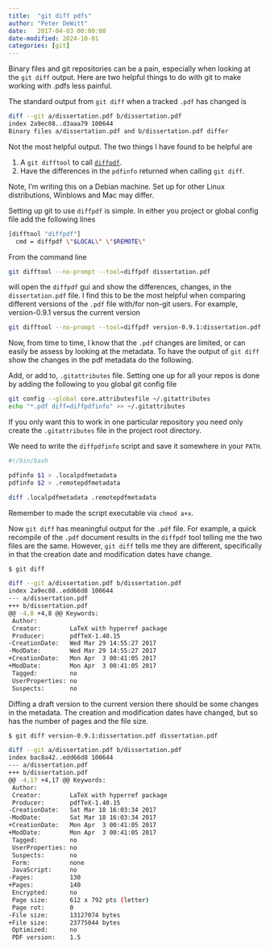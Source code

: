 ```yaml
---
title:  "git diff pdfs"
author: "Peter DeWitt"
date:   2017-04-03 00:00:00
date-modified: 2024-10-01
categories: [git]
---
```


Binary files and git repositories can be a pain, especially when looking at the
`git diff` output.  Here are two helpful things to do with git to make working
with .pdfs less painful.

The standard output from `git diff` when a tracked `.pdf` has changed is

```bash
diff --git a/dissertation.pdf b/dissertation.pdf
index 2a9ec08..d3aaa79 100644
Binary files a/dissertation.pdf and b/dissertation.pdf differ
```

Not the most helpful output.  The two things I have found to be helpful are

1. A `git difftool` to call [`diffpdf`](https://packages.debian.org/sid/diffpdf).
2. Have the differences in the `pdfinfo` returned when calling `git diff`.

Note, I'm writing this on a Debian machine.  Set up for other Linux
distributions, Winblows and Mac may differ.

Setting up git to use `diffpdf` is simple.  In either you project or global config
file add the following lines

```bash
[difftool "diffpdf"]
  cmd = diffpdf \"$LOCAL\" \"$REMOTE\"
```

From the command line

```bash
git difftool --no-prompt --tool=diffpdf dissertation.pdf
```

will open the `diffpdf` gui and show the differences, changes, in the
`dissertation.pdf` file.  I find this to be the most helpful when comparing
different versions of the `.pdf` file with/for non-git users.  For example,
version-0.9.1 versus the current version

```bash
git difftool --no-prompt --tool=diffpdf version-0.9.1:dissertation.pdf dissertation.pdf
```

Now, from time to time, I know that the `.pdf` changes are limited, or can
easily be assess by looking at the metadata.   To have the output of `git diff`
show the changes in the pdf metadata do the following.

Add, or add to, `.gitattributes` file.  Setting one up for all your repos is done
by adding the following to you global git config file

```bash
git config --global core.attributesfile ~/.gitattributes
echo "*.pdf diff=diffpdfinfo" >> ~/.gitattributes
```

If you only want this to work in one particular repository you need only create
the `.gitattributes` file in the project root directory.

We need to write the `diffpdfinfo` script and save it somewhere in your `PATH`.

```bash
#!/bin/bash

pdfinfo $1 > .localpdfmetadata
pdfinfo $2 > .remotepdfmetadata

diff .localpdfmetadata .remotepdfmetadata
```

Remember to made the script executable via `chmod a+x`.

Now `git diff` has meaningful output for the `.pdf` file.  For example, a quick
recompile of the `.pdf` document results in the `diffpdf` tool telling me the
two files are the same.  However, `git diff` tells me they are different,
specifically in that the creation date and modification dates have change.

```bash
$ git diff

diff --git a/dissertation.pdf b/dissertation.pdf
index 2a9ec08..edd66d8 100644
--- a/dissertation.pdf
+++ b/dissertation.pdf
@@ -4,8 +4,8 @@ Keywords:
 Author:
 Creator:        LaTeX with hyperref package
 Producer:       pdfTeX-1.40.15
-CreationDate:   Wed Mar 29 14:55:27 2017
-ModDate:        Wed Mar 29 14:55:27 2017
+CreationDate:   Mon Apr  3 00:41:05 2017
+ModDate:        Mon Apr  3 00:41:05 2017
 Tagged:         no
 UserProperties: no
 Suspects:       no
```

Diffing a draft version to the current version there should be some changes in
the metadata.  The creation and modification dates have changed, but so has the
number of pages and the file size.

```bash
$ git diff version-0.9.1:dissertation.pdf dissertation.pdf

diff --git a/dissertation.pdf b/dissertation.pdf
index bac8a42..edd66d8 100644
--- a/dissertation.pdf
+++ b/dissertation.pdf
@@ -4,17 +4,17 @@ Keywords:
 Author:
 Creator:        LaTeX with hyperref package
 Producer:       pdfTeX-1.40.15
-CreationDate:   Sat Mar 18 16:03:34 2017
-ModDate:        Sat Mar 18 16:03:34 2017
+CreationDate:   Mon Apr  3 00:41:05 2017
+ModDate:        Mon Apr  3 00:41:05 2017
 Tagged:         no
 UserProperties: no
 Suspects:       no
 Form:           none
 JavaScript:     no
-Pages:          130
+Pages:          140
 Encrypted:      no
 Page size:      612 x 792 pts (letter)
 Page rot:       0
-File size:      13127074 bytes
+File size:      23775044 bytes
 Optimized:      no
 PDF version:    1.5
```


